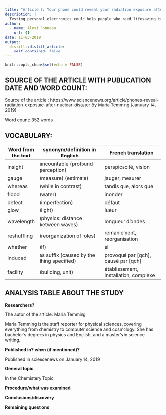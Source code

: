 ```yaml
---
title: "Article 2: Your phone could reveal your radiation exposure after a nuclear disaster "
description: |
  Testing personal electronics could help people who need lifesaving treatment get it faster
author:
  - name: Alexi Ronneau
    url: {}
date: 11-03-2019
output:
  distill::distill_article:
    self_contained: false
---
```


```r
knitr::opts_chunk$set(echo = FALSE)
```

## SOURCE OF THE ARTICLE WITH PUBLICATION DATE AND WORD COUNT:

Source of the article : https://www.sciencenews.org/article/phones-reveal-radiation-exposure-after-nuclear-disaster By Maria Temming (January 14, 2019)

Word count: 352 words

## VOCABULARY: 

| Word from the text | synonym/definition in English             | French translation                    |
| ------------------ | ----------------------------------------- | ------------------------------------- |
| insight            | uncountable (profound perception)         | perspicacité, vision                  |
| gauge              | (measure) (estimate)                      | jauger, mesurer                       |
| whereas            | (while in contrast)                       | tandis que, alors que                 |
| flood              | (water)                                   | inonder                               |
| defect             | (imperfection)                            | défaut                                |
| glow               | (light)                                   | lueur                                 |
| wavelength         | (physics: distance between waves)         | longueur d'ondes                      |
| reshuffling        | (reorganization of roles)                 | remaniement, réorganisation           |
| whether            | (if)                                      | si                                    |
| induced            | as suffix (caused by the thing specified) | provoqué par [qch], causé par [qch]   |
| facility           | (building, unit)                          | établissement, installation, complexe |

## ANALYSIS TABLE ABOUT THE STUDY:

**Researchers?**

The autor of the article: Maria Temming

Maria Temming is the staff reporter for physical sciences, covering everything from chemistry to computer science and cosmology. She has bachelor's degrees in physics and English, and a master's in science writing.

**Published in? when (if mentioned)?**

Published in sciencenews on January 14, 2019

**General topic**

In the Chemistery Topic 

**Procedure/what was examined**

**Conclusions/discovery**

**Remaining questions**
